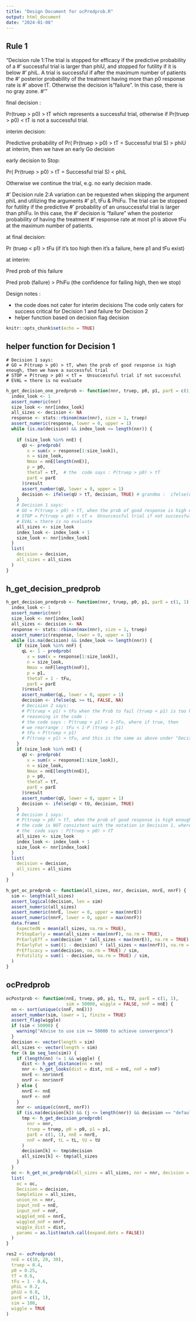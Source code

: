 ```yaml
---
title: "Design Document for ocPredprob.R"
output: html_document
date: "2024-01-08"
---
```

## Rule 1

"Decision rule 1:The trial is stopped for efficacy if the predictive probability of a
#' successful trial is larger than phiU, and stopped for futility if it is below
#' phiL. A trial is successful if after the maximum number of patients the
#' posterior probability of the treatment having more than p0 response rate is
#' above tT. Otherwise the decision is "failure". In this case, there is no gray zone.
#'"

final decision :

Pr(truep > p0) > tT which represents a successful trial, otherwise if Pr(truep > p0) < tT is not a successful trial.

interim decision:

Predictive probability of Pr( Pr(truep > p0) > tT = Successful trial S) > phiU at interim, then we have an early Go decision

early decision to Stop:

Pr( Pr(truep > p0) > tT = Successful trial S) < phiL

Otherwise we continue the trial, e.g. no early decision made.

#' Decision rule 2:A variation can be requested when skipping the argument phiL and utilizing the arguments
#' p1, tFu & PhiFu. The trial can be stopped for futility if the predictive
#' probability of an unsuccessful trial is larger than phiFu. In this case, the
#' decision is "failure" when the posterior probability of having the treatment
#' response rate at most p1 is above tFu at the maximum number of patients.

at final decision:

Pr (truep < p1) > tFu (if it's too high then it's a failure, here p1 and tFu exist)

at interim:

Pred prob of this failure

Pred prob (failure) > PhiFu (the confidence for failing high, then we stop)

Design notes :

* the code does not cater for interim decisions
The code only caters for success critical for Decision 1 and failure for Decision 2
* helper function based on decision
flag decision

```r
knitr::opts_chunk$set(echo = TRUE)
```

## helper function for Decision 1
    # Decision 1 says:
    # GO = P(truep > p0) > tT, when the prob of good response is high enough, then we have a successful trial
    # STOP = P(truep > p0) < tT =  Unsuccessful trial if not successful 
    # EVAL = there is no evaluate
```r
h_get_decision_one_predprob <- function(nnr, truep, p0, p1, parE = c(1, 1), nnE, nnF, tL, tU, weights) {
  index_look <- 1
  assert_numeric(nnr)
  size_look <- nnr[index_look]
  all_sizes <- decision <- NA
  response <- stats::rbinom(max(nnr), size = 1, truep)
  assert_numeric(response, lower = 0, upper = 1)
  while (is.na(decision) && index_look <= length(nnr)) {
    
    if (size_look %in% nnE) {
      qU <- predprob(
        x = sum(x = response[1:size_look]),
        n = size_look,
        Nmax = nnE[length(nnE)],
        p = p0,
        thetaT = tT,  # the  code says : P(truep > p0) > tT
        parE = parE
      )$result
      assert_number(qU, lower = 0, upper = 1)
      decision <- ifelse(qU > tT, decision, TRUE) # grandma :  ifelse(qU < tU, decision, TRUE)
    }
    # Decision 1 says:
    # GO = P(truep > p0) > tT, when the prob of good response is high enough, then we have a successful trial
    # STOP = P(truep > p0) < tT =  Unsuccessful trial if not successful 
    # EVAL = there is no evaluate
    all_sizes <- size_look
    index_look <- index_look + 1
    size_look <- nnr[index_look]
  }
  list(
    decision = decision,
    all_sizes = all_sizes
  )
}
```


## h_get_decision_predprob
```r
h_get_decision_predprob <- function(nnr, truep, p0, p1, parE = c(1, 1), nnE, nnF, tL, tU, weights) {
  index_look <- 1
  assert_numeric(nnr)
  size_look <- nnr[index_look]
  all_sizes <- decision <- NA
  response <- stats::rbinom(max(nnr), size = 1, truep)
  assert_numeric(response, lower = 0, upper = 1)
  while (is.na(decision) && index_look <= length(nnr)) {
    if (size_look %in% nnF) {
      qL <- 1 - predprob(
        x = sum(x = response[1:size_look]),
        n = size_look,
        Nmax = nnF[length(nnF)],
        p = p1,
        thetaT = 1 - tFu,
        parE = parE
      )$result
      assert_number(qL, lower = 0, upper = 1)
      decision <- ifelse(qL >= tL, FALSE, NA)
      # Decision 2 says:
      # P(truep < p1) > tFu when the Prob to fail (truep < p1) is too high
      # reasoning in the code :
      # the code says : P(truep > p1) < 1-tFu, where if true, then
      # we rearrange : tFu < 1-P (truep > p1)
      # tFu < P(truep < p1)
      # P(truep < p1) > tFu, and this is the same as above under "Decision 2"
    }
    if (size_look %in% nnE) {
      qU <- predprob(
        x = sum(x = response[1:size_look]),
        n = size_look,
        Nmax = nnE[length(nnE)],
        p = p0,
        thetaT = tT,
        parE = parE
      )$result
      assert_number(qU, lower = 0, upper = 1)
      decision <- ifelse(qU < tU, decision, TRUE)
    }
    # Decision 1 says:
    # P(truep > p0) > tT, when the prob of good response is high enough, then we have a successful trial
    # the code is NOT consistent with the notation in Decision 1, where trial is successful if qU < tU
    # the  code says : P(truep > p0) > tT
    all_sizes <- size_look
    index_look <- index_look + 1
    size_look <- nnr[index_look]
  }
  list(
    decision = decision,
    all_sizes = all_sizes
  )
}
```

```r
h_get_oc_predprob <- function(all_sizes, nnr, decision, nnrE, nnrF) {
  sim <- length(all_sizes)
  assert_logical(decision, len = sim)
  assert_numeric(all_sizes)
  assert_numeric(nnrE, lower = 0, upper = max(nnrE))
  assert_numeric(nnrF, lower = 0, upper = max(nnrF))
  data.frame(
    ExpectedN = mean(all_sizes, na.rm = TRUE),
    PrStopEarly = mean(all_sizes < max(nnrF), na.rm = TRUE),
    PrEarlyEff = sum(decision * (all_sizes < max(nnrE)), na.rm = TRUE) / sim,
    PrEarlyFut = sum((1 - decision) * (all_sizes < max(nnrF)), na.rm = TRUE) / sim,
    PrEfficacy = sum(decision, na.rm = TRUE) / sim,
    PrFutility = sum(1 - decision, na.rm = TRUE) / sim,
  )
}
```
## ocPredprob

```r
ocPostprob <- function(nnE, truep, p0, p1, tL, tU, parE = c(1, 1),
                       sim = 50000, wiggle = FALSE, nnF = nnE) {
  nn <- sort(unique(c(nnF, nnE)))
  assert_number(sim, lower = 1, finite = TRUE)
  assert_flag(wiggle)
  if (sim < 50000) {
    warning("Advise to use sim >= 50000 to achieve convergence")
  }
  decision <- vector(length = sim)
  all_sizes <- vector(length = sim)
  for (k in seq_len(sim)) {
    if (length(nn) != 1 && wiggle) {
      dist <- h_get_distance(nn = nn)
      nnr <- h_get_looks(dist = dist, nnE = nnE, nnF = nnF)
      nnrE <- nnr$nnrE
      nnrF <- nnr$nnrF
    } else {
      nnrE <- nnE
      nnrF <- nnF
    }
    nnr <- unique(c(nnrE, nnrF))
    if (is.na(decision[k]) && (j <= length(nnr)) && decision == "default") {
      tmp <- h_get_decision_predprob(
        nnr = nnr,
        truep = truep, p0 = p0, p1 = p1,
        parE = c(1, 1), nnE = nnrE,
        nnF = nnrF, tL = tL, tU = tU
      )
      decision[k] <- tmp$decision
      all_sizes[k] <- tmp$all_sizes
    }
  }
  oc <- h_get_oc_predprob(all_sizes = all_sizes, nnr = nnr, decision = decision, nnrE = nnrE, nnrF = nnrF)
  list(
    oc = oc,
    Decision = decision,
    SampleSize = all_sizes,
    union_nn = nnr,
    input_nnE = nnE,
    input_nnF = nnF,
    wiggled_nnE = nnrE,
    wiggled_nnF = nnrF,
    wiggle_dist = dist,
    params = as.list(match.call(expand.dots = FALSE))
  )
}
```


```r
res2 <- ocPredprob(
  nnE = c(10, 20, 30),
  truep = 0.4,
  p0 = 0.25,
  tT = 0.6,
  tFu = 1 - 0.6,
  phiL = 0.2,
  phiU = 0.8,
  parE = c(1, 1),
  sim = 100,
  wiggle = TRUE
)
```
